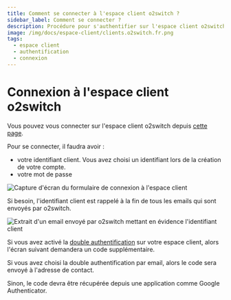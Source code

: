 ```yaml
---
title: Comment se connecter à l'espace client o2switch ?
sidebar_label: Comment se connecter ?
description: Procédure pour s'authentifier sur l'espace client o2switch
image: /img/docs/espace-client/clients.o2switch.fr.png
tags:
  - espace client
  - authentification
  - connexion
---
```


# Connexion à l'espace client o2switch

Vous pouvez vous connecter sur l'espace client o2switch depuis [cette page](https://clients.o2switch.fr/auth/connexion).

Pour se connecter, il faudra avoir : 
  * votre identifiant client. Vous avez choisi un identifiant lors de la création de votre compte. 
  * votre mot de passe 

<Image
    src="/img/docs/espace-client/auth/connexion-client.png"
    title="Page de connexion à l'espace client"
    caption="Formulaire de connexion pour l'espace client"
    alt="Capture d'écran du formulaire de connexion à l'espace client"
/>

Si besoin, l'identifiant client est rappelé à la fin de tous les emails qui sont envoyés par o2switch. 

<Image
    src="/img/docs/espace-client/auth/rappel-identifiant-client.png"
    title="L'identifiant client est rappelé à la fin de chaque email"
    caption="L'identifiant de connexion est rappelé à la fin des emails envoyés par o2switch"
    alt="Extrait d'un email envoyé par o2switch mettant en évidence l'identifiant client"
/>

Si vous avez activé la [double authentification](/espace-client/auth/double-authentification) sur votre espace client, 
alors l'écran suivant demandera un code supplémentaire.

Si vous avez choisi la double authentification par email, alors le code sera envoyé à l'adresse de contact.

Sinon, le code devra être récupérée depuis une application comme Google Authenticator.